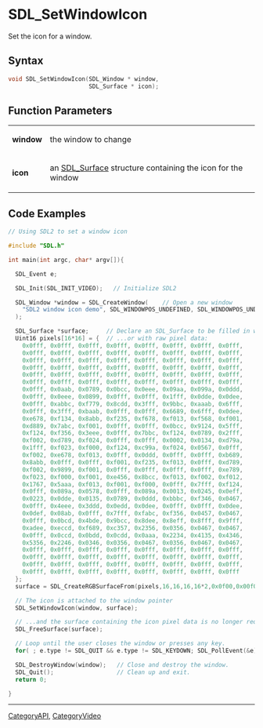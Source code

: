 = SDL_SetWindowIcon =

Set the icon for a window.

== Syntax ==

<syntaxhighlight lang='c'>
void SDL_SetWindowIcon(SDL_Window * window,
                       SDL_Surface * icon);
</syntaxhighlight>

== Function Parameters ==

{|
|'''window'''
|the window to change
|-
|'''icon'''
|an [[SDL_Surface]] structure containing the icon for the window
|}

== Code Examples ==

<syntaxhighlight lang='c++'>
// Using SDL2 to set a window icon

#include "SDL.h"

int main(int argc, char* argv[]){

  SDL_Event e;

  SDL_Init(SDL_INIT_VIDEO);   // Initialize SDL2

  SDL_Window *window = SDL_CreateWindow(    // Open a new window
    "SDL2 window icon demo", SDL_WINDOWPOS_UNDEFINED, SDL_WINDOWPOS_UNDEFINED, 640, 480, SDL_WINDOW_RESIZABLE
  );

  SDL_Surface *surface;     // Declare an SDL_Surface to be filled in with pixel data from an image file
  Uint16 pixels[16*16] = {  // ...or with raw pixel data:
    0x0fff, 0x0fff, 0x0fff, 0x0fff, 0x0fff, 0x0fff, 0x0fff, 0x0fff,
    0x0fff, 0x0fff, 0x0fff, 0x0fff, 0x0fff, 0x0fff, 0x0fff, 0x0fff,
    0x0fff, 0x0fff, 0x0fff, 0x0fff, 0x0fff, 0x0fff, 0x0fff, 0x0fff,
    0x0fff, 0x0fff, 0x0fff, 0x0fff, 0x0fff, 0x0fff, 0x0fff, 0x0fff,
    0x0fff, 0x0fff, 0x0fff, 0x0fff, 0x0fff, 0x0fff, 0x0fff, 0x0fff,
    0x0fff, 0x0fff, 0x0fff, 0x0fff, 0x0fff, 0x0fff, 0x0fff, 0x0fff,
    0x0fff, 0x0aab, 0x0789, 0x0bcc, 0x0eee, 0x09aa, 0x099a, 0x0ddd,
    0x0fff, 0x0eee, 0x0899, 0x0fff, 0x0fff, 0x1fff, 0x0dde, 0x0dee,
    0x0fff, 0xabbc, 0xf779, 0x8cdd, 0x3fff, 0x9bbc, 0xaaab, 0x6fff,
    0x0fff, 0x3fff, 0xbaab, 0x0fff, 0x0fff, 0x6689, 0x6fff, 0x0dee,
    0xe678, 0xf134, 0x8abb, 0xf235, 0xf678, 0xf013, 0xf568, 0xf001,
    0xd889, 0x7abc, 0xf001, 0x0fff, 0x0fff, 0x0bcc, 0x9124, 0x5fff,
    0xf124, 0xf356, 0x3eee, 0x0fff, 0x7bbc, 0xf124, 0x0789, 0x2fff,
    0xf002, 0xd789, 0xf024, 0x0fff, 0x0fff, 0x0002, 0x0134, 0xd79a,
    0x1fff, 0xf023, 0xf000, 0xf124, 0xc99a, 0xf024, 0x0567, 0x0fff,
    0xf002, 0xe678, 0xf013, 0x0fff, 0x0ddd, 0x0fff, 0x0fff, 0xb689,
    0x8abb, 0x0fff, 0x0fff, 0xf001, 0xf235, 0xf013, 0x0fff, 0xd789,
    0xf002, 0x9899, 0xf001, 0x0fff, 0x0fff, 0x0fff, 0x0fff, 0xe789,
    0xf023, 0xf000, 0xf001, 0xe456, 0x8bcc, 0xf013, 0xf002, 0xf012,
    0x1767, 0x5aaa, 0xf013, 0xf001, 0xf000, 0x0fff, 0x7fff, 0xf124,
    0x0fff, 0x089a, 0x0578, 0x0fff, 0x089a, 0x0013, 0x0245, 0x0eff,
    0x0223, 0x0dde, 0x0135, 0x0789, 0x0ddd, 0xbbbc, 0xf346, 0x0467,
    0x0fff, 0x4eee, 0x3ddd, 0x0edd, 0x0dee, 0x0fff, 0x0fff, 0x0dee,
    0x0def, 0x08ab, 0x0fff, 0x7fff, 0xfabc, 0xf356, 0x0457, 0x0467,
    0x0fff, 0x0bcd, 0x4bde, 0x9bcc, 0x8dee, 0x8eff, 0x8fff, 0x9fff,
    0xadee, 0xeccd, 0xf689, 0xc357, 0x2356, 0x0356, 0x0467, 0x0467,
    0x0fff, 0x0ccd, 0x0bdd, 0x0cdd, 0x0aaa, 0x2234, 0x4135, 0x4346,
    0x5356, 0x2246, 0x0346, 0x0356, 0x0467, 0x0356, 0x0467, 0x0467,
    0x0fff, 0x0fff, 0x0fff, 0x0fff, 0x0fff, 0x0fff, 0x0fff, 0x0fff,
    0x0fff, 0x0fff, 0x0fff, 0x0fff, 0x0fff, 0x0fff, 0x0fff, 0x0fff,
    0x0fff, 0x0fff, 0x0fff, 0x0fff, 0x0fff, 0x0fff, 0x0fff, 0x0fff,
    0x0fff, 0x0fff, 0x0fff, 0x0fff, 0x0fff, 0x0fff, 0x0fff, 0x0fff
  };
  surface = SDL_CreateRGBSurfaceFrom(pixels,16,16,16,16*2,0x0f00,0x00f0,0x000f,0xf000);

  // The icon is attached to the window pointer
  SDL_SetWindowIcon(window, surface);

  // ...and the surface containing the icon pixel data is no longer required.
  SDL_FreeSurface(surface);

  // Loop until the user closes the window or presses any key.
  for( ; e.type != SDL_QUIT && e.type != SDL_KEYDOWN; SDL_PollEvent(&e));

  SDL_DestroyWindow(window);   // Close and destroy the window.
  SDL_Quit();                  // Clean up and exit.
  return 0;

}
</syntaxhighlight>

----
[[CategoryAPI]], [[CategoryVideo]]


